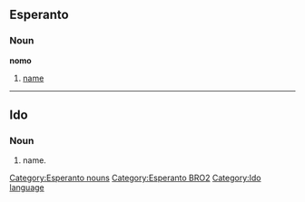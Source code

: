 ==Esperanto==

===Noun===
'''nomo'''
#[[name]]

[[Category:Esperanto nouns]]
[[Category:Esperanto BRO2]]
----
==Ido==
===Noun===
# name.

[[Category:Ido language]]